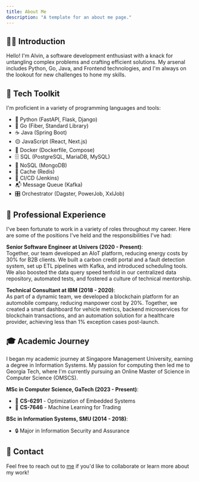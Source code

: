 ```yaml
---
title: About Me
description: "A template for an about me page."
---
```


## 🙋‍♂️ Introduction

Hello! I'm Alvin, a software development enthusiast with a knack for untangling complex problems and crafting efficient solutions. My arsenal includes Python, Go, Java, and Frontend technologies, and I'm always on the lookout for new challenges to hone my skills.

## 🔧 Tech Toolkit

I'm proficient in a variety of programming languages and tools:

- 🐍 Python (FastAPI, Flask, Django)
- 🦦 Go (Fiber, Standard Library)
- ☕ Java (Spring Boot)
- 🟡 JavaScript (React, Next.js)
- 🐳 Docker (Dockerfile, Compose)
- 🗄️ SQL (PostgreSQL, MariaDB, MySQL)
- 🍃 NoSQL (MongoDB)
- 🚀 Cache (Redis)
- 🔄 CI/CD (Jenkins)
- 📬 Message Queue (Kafka)
- 🎛️ Orchestrator (Dagster, PowerJob, XxlJob)

## 💼 Professional Experience

I've been fortunate to work in a variety of roles throughout my career. Here are some of the positions I've held and the responsibilities I've had:

**Senior Software Engineer at Univers (2020 - Present)**:  
Together, our team developed an AIoT platform, reducing energy costs by 30% for B2B clients. We built a carbon credit portal and a fault detection system, set up ETL pipelines with Kafka, and introduced scheduling tools. We also boosted the data query speed tenfold in our centralized data repository, automated tests, and fostered a culture of technical mentorship.

**Technical Consultant at IBM (2018 - 2020)**:  
As part of a dynamic team, we developed a blockchain platform for an automobile company, reducing manpower cost by 20%. Together, we created a smart dashboard for vehicle metrics, backend microservices for blockchain transactions, and an automation solution for a healthcare provider, achieving less than 1% exception cases post-launch.

## 🎓 Academic Journey

I began my academic journey at Singapore Management University, earning a degree in Information Systems. My passion for computing then led me to Georgia Tech, where I'm currently pursuing an Online Master of Science in Computer Science (OMSCS).

**MSc in Computer Science, GaTech (2023 - Present)**:

- 🧩 **CS-6291** - Optimization of Embedded Systems
- 🤖 **CS-7646** - Machine Learning for Trading

**BSc in Information Systems, SMU (2014 - 2018)**:

- 🔒 Major in Information Security and Assurance

## 📧 Contact

Feel free to reach out to [me](mailto:alvin4292@gmail.com) if you'd like to collaborate or learn more about my work!
